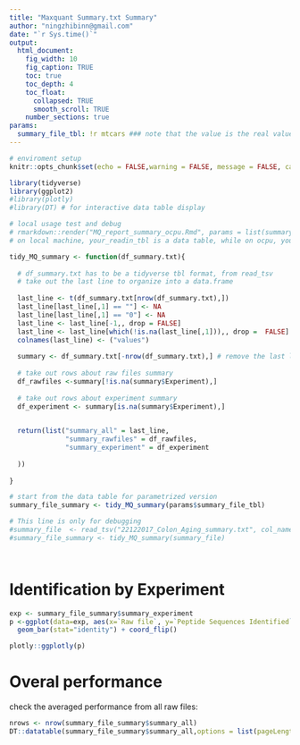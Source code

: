 ```yaml
---
title: "Maxquant Summary.txt Summary"
author: "ningzhibinn@gmail.com"
date: "`r Sys.time()`"
output:
  html_document:
    fig_width: 10
    fig_caption: TRUE
    toc: true
    toc_depth: 4
    toc_float:
      collapsed: TRUE
      smooth_scroll: TRUE
    number_sections: true
params:  
  summary_file_tbl: !r mtcars ### note that the value is the real value, here supposed to be a read in data.table for one click function.  
---
```


<style type="text/css">
.main-container {
  max-width: 1400px;
  margin-left: auto;
  margin-right: auto;
}
</style>


```r
# enviroment setup
knitr::opts_chunk$set(echo = FALSE,warning = FALSE, message = FALSE, cache = TRUE)

library(tidyverse)
library(ggplot2)
#library(plotly)
#library(DT) # for interactive data table display 

# local usage test and debug
# rmarkdown::render("MQ_report_summary_ocpu.Rmd", params = list(summary_file_tbl =  your_readin_tbl))
# on local machine, your_readin_tbl is a data table, while on ocpu, your_readin_tbl is a json formatted table


```



```r

tidy_MQ_summary <- function(df_summary.txt){
  
  # df_summary.txt has to be a tidyverse tbl format, from read_tsv
  # take out the last line to organize into a data.frame
  
  last_line <- t(df_summary.txt[nrow(df_summary.txt),])
  last_line[last_line[,1] == ""] <- NA
  last_line[last_line[,1] == "0"] <- NA
  last_line <- last_line[-1,, drop = FALSE]
  last_line <- last_line[which(!is.na(last_line[,1])),, drop =  FALSE]
  colnames(last_line) <- ("values")
  
  summary <- df_summary.txt[-nrow(df_summary.txt),] # remove the last line
  
  # take out rows about raw files summary 
  df_rawfiles <-summary[!is.na(summary$Experiment),]
  
  # take out rows about experiment summary
  df_experiment <- summary[is.na(summary$Experiment),]

  
  return(list("summary_all" = last_line,
              "summary_rawfiles" = df_rawfiles,
              "summary_experiment" = df_experiment
              
  ))
  
}

```



```r



# start from the data table for parametrized version
summary_file_summary <- tidy_MQ_summary(params$summary_file_tbl)

# This line is only for debugging
#summary_file  <- read_tsv("22122017_Colon_Aging_summary.txt", col_names = TRUE)
#summary_file_summary <- tidy_MQ_summary(summary_file)




```


# Identification by Experiment

```r

exp <- summary_file_summary$summary_experiment
p <-ggplot(data=exp, aes(x=`Raw file`, y=`Peptide Sequences Identified`)) +
  geom_bar(stat="identity") + coord_flip()

plotly::ggplotly(p)

```




# Overal performance

check the averaged performance from all raw files:

```r
nrows <- nrow(summary_file_summary$summary_all)
DT::datatable(summary_file_summary$summary_all,options = list(pageLength = nrows))

```

























